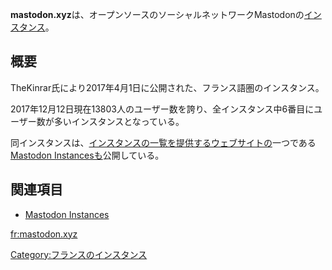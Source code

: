 {{infobox instance
|Name = mastodon.xyz
|Domain = https://mastodon.xyz
|Country = フランス
|Admin = [https://mastodon.xyz/@TheKinrar TheKinrar]
|Start = 2017年4月1日
|Kifu = [https://patreon.com/TheKinrar Patreon]<br />[https://liberapay.com/thekinrar Liberpay]
|Alias = 不明
}}'''mastodon.xyz'''は、オープンソースのソーシャルネットワークMastodonの[[インスタンス]]。

== 概要 ==
TheKinrar氏により2017年4月1日に公開された、フランス語圏のインスタンス。

2017年12月12日現在13803人のユーザー数を誇り、全インスタンス中6番目にユーザー数が多いインスタンスとなっている。

同インスタンスは、[[インスタンスの一覧を提供するウェブサイト]]の一つである[[Mastodon Instances]]も公開している。

== 関連項目 ==
* [[Mastodon Instances]]

[[Category:フランスのインスタンス]]
[[fr:mastodon.xyz]]